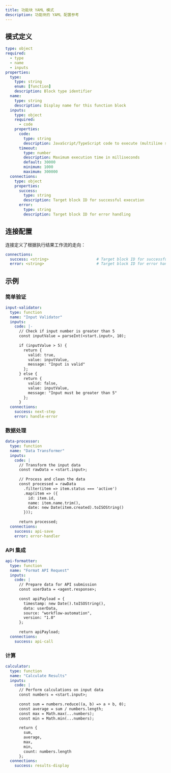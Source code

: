 ```yaml
---
title: 功能块 YAML 模式
description: 功能块的 YAML 配置参考
---
```


## 模式定义

```yaml
type: object
required:
  - type
  - name
  - inputs
properties:
  type:
    type: string
    enum: [function]
    description: Block type identifier
  name:
    type: string
    description: Display name for this function block
  inputs:
    type: object
    required:
      - code
    properties:
      code:
        type: string
        description: JavaScript/TypeScript code to execute (multiline string)
      timeout:
        type: number
        description: Maximum execution time in milliseconds
        default: 30000
        minimum: 1000
        maximum: 300000
  connections:
    type: object
    properties:
      success:
        type: string
        description: Target block ID for successful execution
      error:
        type: string
        description: Target block ID for error handling
```

## 连接配置

连接定义了根据执行结果工作流的走向：

```yaml
connections:
  success: <string>                     # Target block ID for successful execution
  error: <string>                       # Target block ID for error handling (optional)
```

## 示例

### 简单验证

```yaml
input-validator:
  type: function
  name: "Input Validator"
  inputs:
    code: |-
      // Check if input number is greater than 5
      const inputValue = parseInt(<start.input>, 10);
      
      if (inputValue > 5) {
        return { 
          valid: true, 
          value: inputValue,
          message: "Input is valid"
        };
      } else {
        return { 
          valid: false, 
          value: inputValue,
          message: "Input must be greater than 5"
        };
      }
  connections:
    success: next-step
    error: handle-error
```

### 数据处理

```yaml
data-processor:
  type: function
  name: "Data Transformer"
  inputs:
    code: |
      // Transform the input data
      const rawData = <start.input>;
      
      // Process and clean the data
      const processed = rawData
        .filter(item => item.status === 'active')
        .map(item => ({
          id: item.id,
          name: item.name.trim(),
          date: new Date(item.created).toISOString()
        }));
      
      return processed;
  connections:
    success: api-save
    error: error-handler
```

### API 集成

```yaml
api-formatter:
  type: function
  name: "Format API Request"
  inputs:
    code: |
      // Prepare data for API submission
      const userData = <agent.response>;
      
      const apiPayload = {
        timestamp: new Date().toISOString(),
        data: userData,
        source: "workflow-automation",
        version: "1.0"
      };
      
      return apiPayload;
  connections:
    success: api-call
```

### 计算

```yaml
calculator:
  type: function
  name: "Calculate Results"
  inputs:
    code: |
      // Perform calculations on input data
      const numbers = <start.input>;
      
      const sum = numbers.reduce((a, b) => a + b, 0);
      const average = sum / numbers.length;
      const max = Math.max(...numbers);
      const min = Math.min(...numbers);
      
      return {
        sum,
        average,
        max,
        min,
        count: numbers.length
      };
  connections:
    success: results-display
```